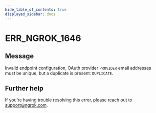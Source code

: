 ```yaml
---
hide_table_of_contents: true
displayed_sidebar: docs
---
```



# ERR_NGROK_1646

## Message

Invalid endpoint configuration, OAuth provider `PROVIDER` email addresses must be unique, but a duplicate is present: `DUPLICATE`.

<ErrorDetails error="err_ngrok_1646" />

## Further help

If you're having trouble resolving this error, please reach out to [support@ngrok.com](mailto:support@ngrok.com?subject=Help%20with%20ERR_NGROK_1646).

